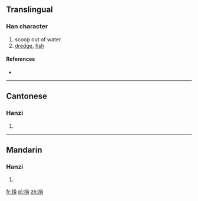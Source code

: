 {{also|撈}}
==Translingual==

===Han character===
{{Han char|rn=64|rad=手|as=07|sn=10|four=|canj=手廿月尸 (QTBS)}}

# scoop out of water
# [[dredge]], [[fish]]

====References====
* {{Han ref|kx=0434.241|hdz=31878.010|uh=635E|ud=25438}}

----

==Cantonese==

===Hanzi===
{{yue-hanzi|jyut=|y=laau4, lou4|tra=撈}}

# {{defn|lang=yue|sort=手07}}

----

==Mandarin==

===Hanzi===
{{cmn-hanzi|tra=撈|pin=[[lāo]] ([[lao1]])|wg=lao<sup>1</sup>}}

# {{defn|lang=cmn|sort=手07}}

[[fr:捞]]
[[pl:捞]]
[[zh:捞]]